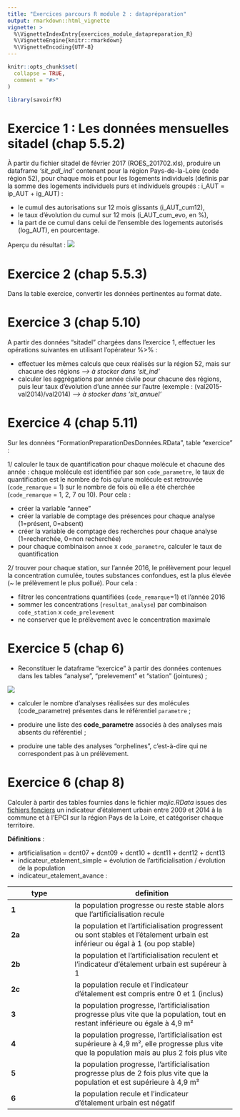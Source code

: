 ```yaml
---
title: "Exercices parcours R module 2 : datapréparation"
output: rmarkdown::html_vignette
vignette: >
  %\VignetteIndexEntry{exercices_module_datapreparation_R}
  %\VignetteEngine{knitr::rmarkdown}
  %\VignetteEncoding{UTF-8}
---
```


```r
knitr::opts_chunk$set(
  collapse = TRUE,
  comment = "#>"
)
```

```r
library(savoirfR)
```

# Exercice 1 : Les données mensuelles sitadel (chap 5.5.2)

À partir du fichier sitadel de février 2017 (ROES_201702.xls), produire un dataframe _'sit_pdl_ind'_ contenant 
pour la région Pays-de-la-Loire (code région 52), pour chaque mois et pour les logements individuels (definis par la somme des logements individuels purs et individuels groupés : i_AUT = ip_AUT + ig_AUT) :  

   - le cumul des autorisations sur 12 mois glissants (i_AUT_cum12),  
   - le taux d’évolution du cumul sur 12 mois (i_AUT_cum_evo, en %),  
   - la part de ce cumul dans celui de l’ensemble des logements autorisés (log_AUT), en pourcentage.  

Aperçu du résultat : 
![](M2_exercice1_enonce_v3.png) 

# Exercice 2 (chap 5.5.3)

Dans la table exercice, convertir les données pertinentes au format date.  


# Exercice 3 (chap 5.10)
 
A partir des données “sitadel” chargées dans l'exercice 1, effectuer les opérations suivantes en utilisant l’opérateur %>% :  

   - effectuer les mêmes calculs que ceux réalisés sur la région 52, mais sur chacune des régions _--> à stocker dans 'sit_ind'_  
   - calculer les aggrégations par année civile pour chacune des régions, puis leur taux d’évolution d’une année sur l’autre 
     (exemple : (val2015-val2014)/val2014) _--> à stocker dans 'sit_annuel'_  
     

# Exercice 4 (chap 5.11)

Sur les données “FormationPreparationDesDonnées.RData”, table “exercice” :

1/ calculer le taux de quantification pour chaque molécule et chacune des année : chaque molécule est identifiée par son `code_parametre`,
le taux de quantification est le nombre de fois qu'une molécule est retrouvée (`code_remarque` = 1) sur le nombre de fois où elle a été
cherchée (`code_remarque` = 1, 2, 7 ou 10). Pour cela :

 - créer la variable “annee”
 - créer la variable de comptage des présences pour chaque analyse (1=présent, 0=absent)
 - créer la variable de comptage des recherches pour chaque analyse (1=recherchée, 0=non recherchée)
 - pour chaque combinaison `annee` x `code_parametre`, calculer le taux de quantification


2/ trouver pour chaque station, sur l’année 2016, le prélèvement pour lequel la concentration cumulée, toutes substances confondues,
est la plus élevée (~ le prélèvement le plus pollué). Pour cela :

 - filtrer les concentrations quantifiées (`code_remarque`=1) et l’année 2016
 - sommer les concentrations (`resultat_analyse`) par combinaison `code_station` x `code_prelevement`
 - ne conserver que le prélèvement avec le concentration maximale


# Exercice 5 (chap 6)

- Reconstituer le dataframe "exercice" à partir des données contenues dans les tables "analyse", "prelevement" et "station" (jointures) ;  

![](MCD_pesticides.png)

- calculer le nombre d’analyses réalisées sur des molécules (code_parametre) présentes dans le référentiel `parametre` ;  

- produire une liste des **code_parametre** associés à des analyses mais absents du référentiel ;  

- produire une table des analyses "orphelines", c'est-à-dire qui ne correspondent pas à un prélèvement.  


# Exercice 6 (chap 8)

Calculer à partir des tables fournies dans le fichier *majic.RData* issues des [fichiers fonciers](http://piece-jointe-carto.developpement-durable.gouv.fr/NAT004/DTerNP/html3/_ff_descriptif_tables_image.html#pnb10) un indicateur d'étalement urbain entre 2009 et 2014 à la commune et à l'EPCI sur la région Pays de la Loire, et catégoriser chaque territoire.

**Définitions** :   

 - artificialisation = dcnt07 + dcnt09 + dcnt10 + dcnt11 + dcnt12 + dcnt13
 - indicateur_etalement_simple = évolution de l'artificialisation / évolution de la population
 - indicateur_etalement_avance :  
 
 
 | type | definition |
 | ---- | ---------- |
 |   **1**  | la population progresse ou reste stable alors que l'artificialisation recule |  
 |  **2a**  | la population et l'artificialisation progressent ou sont stables et l'étalement urbain est inférieur ou égal à 1 (ou pop stable) |  
 |  **2b**  | la population et l'artificialisation reculent et l'indicateur d'étalement urbain est supéreur à 1 |  
 |  **2c**  | la population recule et l'indicateur d'étalement est compris entre 0 et 1 (inclus) |  
 |   **3**  | la population progresse, l'artificialisation progresse plus vite que la population, tout en restant inférieure ou égale à 4,9 m² |  
 |   **4**  | la population progresse, l'artificialisation est supérieure à 4,9 m², elle progresse plus vite que la population mais au plus 2 fois plus vite |   
 |   **5**  | la population progresse, l'artificialisation progresse plus de 2 fois plus vite que la population et est supérieure à 4,9 m² |  
 |   **6**  |  la population recule et l'indicateur d'étalement urbain est négatif |  
          
 
